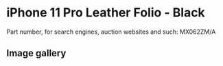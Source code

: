 
# iPhone 11 Pro Leather Folio - Black

Part number, for search engines, auction websites and such: MX062ZM/A

## Image gallery

<div style={{ width: '100%', maxWidth: '768px' }}>
<GalleryComponent
    images={[
      {
        original: "/everysource/MX062.webp",
        thumbnail: "/everypreview/MX062.webp",
      },
      {
        original: "/everysource/MX062_AV1.webp",
        thumbnail: "/everypreview/MX062_AV1.webp",
      },
      {
        original: "/everysource/MX062_AV2.webp",
        thumbnail: "/everypreview/MX062_AV2.webp",
      },
      {
        original: "/everysource/MX062_AV3.webp",
        thumbnail: "/everypreview/MX062_AV3.webp",
      },
      {
        original: "/everysource/MX062_AV4.webp",
        thumbnail: "/everypreview/MX062_AV4.webp",
      },
      {
        original: "/everysource/MX062_AV5.webp",
        thumbnail: "/everypreview/MX062_AV5.webp",
      }
    ]}
  />
</div>